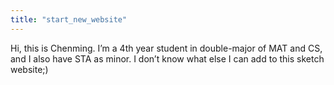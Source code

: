 ```yaml
---
title: "start_new_website"
---
```


Hi, this is Chenming. I'm a 4th year student in double-major of MAT and CS, and 
I also have STA as minor. I don't know what else I can add to this sketch website;)